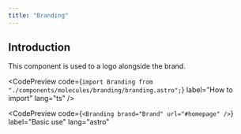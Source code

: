 ```yaml
---
title: "Branding"
---
```



## Introduction

This component is used to a logo alongside the brand.

<CodePreview
  code={`import Branding from "./components/molecules/branding/branding.astro";`}
  label="How to import"
  lang="ts"
/>

<CodePreview
  code={`<Branding brand="Brand" url="#homepage" />`}
  label="Basic use"
  lang="astro"
>
  <Branding brand="Brand" url="#homepage" />
</CodePreview>
